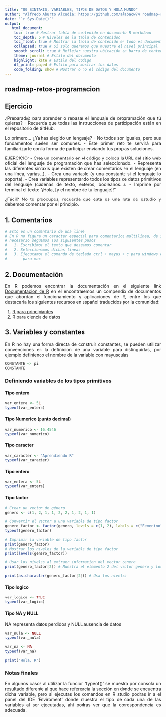 ```yaml
---
title: "00 SINTAXIS, VARIABLES, TIPOS DE DATOS Y HOLA MUNDO"
author: "Alfredo Aburto Alcudia: https://github.com/alabacw74 roadmap-retos-programacion"
date: "`r Sys.Date()`"
output:
   html_document:
    toc: true # Mostrar tabla de contenido en documento R markdown
    toc_depth: 5 # Niveles de la tabla de contenidoo
    toc_float: true # Mostrar la tabla de contenido en todo el documento
    collapsed: true # Si solo queremos que muestre el nivel principal
    smooth_scroll: true # Reflejar nuestra ubicación en barra de contenido
    theme: journal # Estilo del documento
    highlight: kate # Estilo del codigo
    df_print: paged # Estilo para mostrar los datos
    code_folding: show # Mostrar o no el código del documento
---
```

<div style="text-align: justify;">
## roadmap-retos-programacion
## Ejercicio
 ¿Preparad@ para aprender o repasar el lenguaje de programación que tú quieras?
  - Recuerda que todas las instrucciones de participación están en el
    repositorio de GitHub.
 
  Lo primero... ¿Ya has elegido un lenguaje?
  - No todos son iguales, pero sus fundamentos suelen ser comunes.
  - Este primer reto te servirá para familiarizarte con la forma de participar
    enviando tus propias soluciones.
 
  EJERCICIO:
  - Crea un comentario en el código y coloca la URL del sitio web oficial del
    lenguaje de programación que has seleccionado.
  - Representa las diferentes sintaxis que existen de crear comentarios
    en el lenguaje (en una línea, varias...).
  - Crea una variable (y una constante si el lenguaje lo soporta).
  - Crea variables representando todos los tipos de datos primitivos
    del lenguaje (cadenas de texto, enteros, booleanos...).
  - Imprime por terminal el texto: "¡Hola, [y el nombre de tu lenguaje]!"
 
  ¿Fácil? No te preocupes, recuerda que esta es una ruta de estudio y
  debemos comenzar por el principio.
  
## 1. Comentarios

```r
# Esto es un comentario de una linea
# En R no figura un caracter especial para comentarios multilinea, de ser 
# necesario seguimos los siguientes pasos
#   1. Escribimos el texto que deseamos comentar
#   2. Seleccionamos dichas lineas
#   3. Ejecutamos el comando de teclado ctrl + mayus + c para windows o command
#       para mac
```

## 2. Documentación

En R podemos encontrar la documentación en el siguiente link
[Documentacion de R](https://stat.ethz.ch/R-manual/) en el encontraremos un 
compendio de documentos que abordan el funcionamiento y aplicaciones de R, entre
los que destacaria los siguientes recursos en español traducidos por la 
comunidad:

  1. [R para principiantes](https://bookdown.org/jboscomendoza/r-principiantes4/)
  2. [R para ciencia de datos](https://es.r4ds.hadley.nz/)
  
## 3. Variables y constantes

En R no hay una forma directa de construir constantes, se pueden utilizar 
convenciones en la definicion de una variable para distinguirlas, por ejemplo
definiendo el nombre de la variable con mayusculas

```r
CONSTANTE <- pi
CONSTANTE
```

### Definiendo variables de los tipos primitivos

#### Tipo entero

```r
var_entera <- 5L
typeof(var_entera)
```

#### Tipo Numerico (punto decimal)

```r
var_numerico <- 16.4546
typeof(var_numerico)
```

#### Tipo caracter

```r
var_caracter <- "Aprendiendo R"
typeof(var_caracter)
```

#### Tipo entero

```r
var_entera <- 5L
typeof(var_entera)
```

#### Tipo factor

```r
# Crear un vector de género
genero <- c(1, 2, 1, 1, 2, 2, 1, 2, 1, 1)

# Convertir el vector a una variable de tipo factor
genero_factor <- factor(genero, levels = c(1, 2), labels = c("Femenino", "Masculino"))
typeof(genero_factor)

# Imprimir la variable de tipo factor
print(genero_factor)
# Mostrar los niveles de la variable de tipo factor
print(levels(genero_factor))

# Usar los niveles al extraer informacion del vector genero
print(genero_factor[2]) # Muestra el elemento 2 del vector genero y los niveles

print(as.character(genero_factor[2])) # Usa los niveles

```

#### Tipo logico

```r
var_logica <- TRUE
typeof(var_logica)

```

#### Tipo NA y NULL

NA representa datos perdidos y NULL ausencia de datos

```r
var_nula <- NULL
typeof(var_nula)

```

```r
var_na <- NA
typeof(var_na)

```

```r
print("Hola, R")
```

### Notas finales

En algunos casos al utilizar la funcion 'typeof()' se muestra por consola un 
resultado diferente al que hace referencia la sección en donde se encuentra
dicha variable, pero si ejecutas los comandos en R studio podras ir a el
panel del IDE 'Enviroment' donde muestra el tipo de cada una de las variables
al ser ejecutadas, ahí podras ver que la correspondencia es adecuada.
</div>